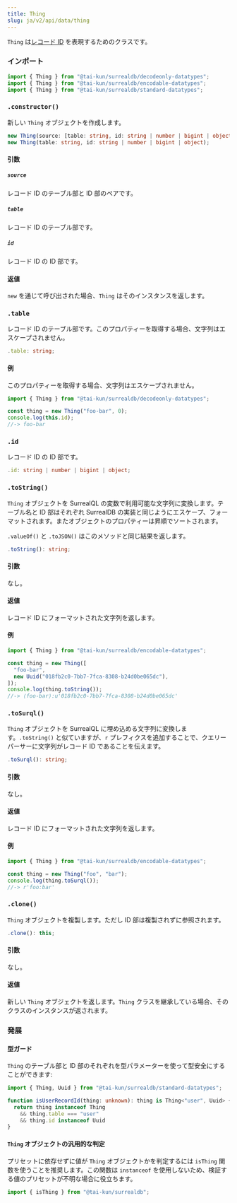 ```yaml
---
title: Thing
slug: ja/v2/api/data/thing
---
```



`Thing` は[レコード ID](https://surrealdb.com/docs/surrealql/datamodel/ids) を表現するためのクラスです。

### インポート

```ts
import { Thing } from "@tai-kun/surrealdb/decodeonly-datatypes";
import { Thing } from "@tai-kun/surrealdb/encodable-datatypes";
import { Thing } from "@tai-kun/surrealdb/standard-datatypes";
```

### `.constructor()`

新しい `Thing` オブジェクトを作成します。

```ts
new Thing(source: [table: string, id: string | number | bigint | object]);
new Thing(table: string, id: string | number | bigint | object);
```

#### 引数

##### `source`

レコード ID のテーブル部と ID 部のペアです。

##### `table`

レコード ID のテーブル部です。

##### `id`

レコード ID の ID 部です。

#### 返値

`new` を通じて呼び出された場合、`Thing` はそのインスタンスを返します。

### `.table` <Badge variant="instance" /><Badge variant="property" /><Badge variant="decodeonly" />

レコード ID のテーブル部です。このプロパティーを取得する場合、文字列はエスケープされません。

```ts
.table: string;
```

#### 例

このプロパティーを取得する場合、文字列はエスケープされません。

```ts
import { Thing } from "@tai-kun/surrealdb/decodeonly-datatypes";

const thing = new Thing("foo-bar", 0);
console.log(this.id);
//-> foo-bar
```

### `.id` <Badge variant="instance" /><Badge variant="property" /><Badge variant="decodeonly" />

レコード ID の ID 部です。

```ts
.id: string | number | bigint | object;
```

### `.toString()` <Badge variant="instance" /><Badge variant="method" /><Badge variant="encodable" />

`Thing` オブジェクトを SurrealQL の変数で利用可能な文字列に変換します。テーブル名と ID 部はそれぞれ SurrealDB の実装と同じようにエスケープ、フォーマットされます。またオブジェクトのプロパティーは昇順でソートされます。

`.valueOf()` と `.toJSON()` はこのメソッドと同じ結果を返します。

```ts
.toString(): string;
```

#### 引数

なし。

#### 返値

レコード ID にフォーマットされた文字列を返します。

#### 例

```ts
import { Thing } from "@tai-kun/surrealdb/encodable-datatypes";

const thing = new Thing([
  "foo-bar",
  new Uuid("018fb2c0-7bb7-7fca-8308-b24d0be065dc"),
]);
console.log(thing.toString());
//-> ⟨foo-bar⟩:u'018fb2c0-7bb7-7fca-8308-b24d0be065dc'
```

### `.toSurql()` <Badge variant="instance" /><Badge variant="method" /><Badge variant="encodable" />

`Thing` オブジェクトを SurrealQL に埋め込める文字列に変換します。`.toString()` と似ていますが、`r` プレフィクスを追加することで、クエリーパーサーに文字列がレコード ID であることを伝えます。

```ts
.toSurql(): string;
```

#### 引数

なし。

#### 返値

レコード ID にフォーマットされた文字列を返します。

#### 例

```ts
import { Thing } from "@tai-kun/surrealdb/encodable-datatypes";

const thing = new Thing("foo", "bar");
console.log(thing.toSurql());
//-> r'foo:bar'
```

### `.clone()` <Badge variant="instance" /><Badge variant="method" /><Badge variant="standard" />

`Thing` オブジェクトを複製します。ただし ID 部は複製されずに参照されます。

```ts
.clone(): this;
```

#### 引数

なし。

#### 返値

新しい `Thing` オブジェクトを返します。`Thing` クラスを継承している場合、そのクラスのインスタンスが返されます。

### 発展

#### 型ガード

`Thing` のテーブル部と ID 部のそれぞれを型パラメーターを使って型安全にすることができます:

```ts
import { Thing, Uuid } from "@tai-kun/surrealdb/standard-datatypes";

function isUserRecordId(thing: unknown): thing is Thing<"user", Uuid> {
  return thing instanceof Thing
    && thing.table === "user"
    && thing.id instanceof Uuid
}
```

#### `Thing` オブジェクトの汎用的な判定

プリセットに依存せずに値が `Thing` オブジェクトかを判定するには `isThing` 関数を使うことを推奨します。この関数は `instanceof` を使用しないため、検証する値のプリセットが不明な場合に役立ちます。

```ts
import { isThing } from "@tai-kun/surrealdb";
```

